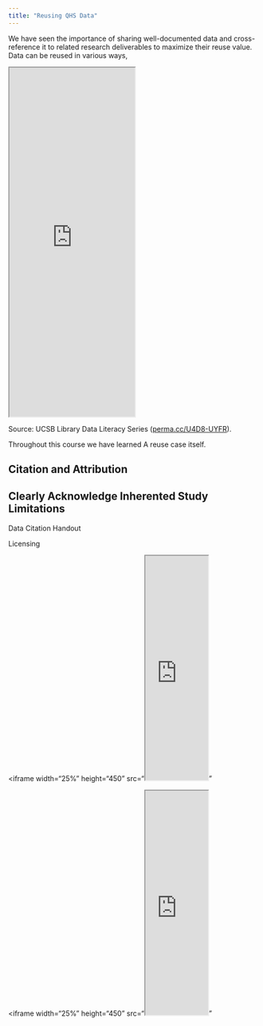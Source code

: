 ```yaml
---
title: "Reusing QHS Data"
---
```


We have seen the importance of sharing well-documented data and cross-reference it to related research deliverables to maximize their reuse value. 
Data can be reused in various ways,

<iframe width="50%" height="700" src="https://rcd.ucsb.edu/sites/default/files/2023-03/dls-n06-2021-reuse-navy.pdf">

</iframe>

Source: UCSB Library Data Literacy Series ([perma.cc/U4D8-UYFR](https://perma.cc/AD4C-272F)).

Throughout this course we have learned
A reuse case itself.

## Citation and Attribution

## Clearly Acknowledge Inherented Study Limitations


Data Citation Handout 


Licensing 

\<iframe width="25%" height="450"
src="<iframe width="25%" height="450" src="https://rcd.ucsb.edu/sites/default/files/2023-03/dls-n10-2021-licensing-navy_0.pdf">
</iframe>"


\<iframe width="25%" height="450"
src="<iframe width="25%" height="450" src="https://rcd.ucsb.edu/sites/default/files/2024-04/DLS-202404-ConsentDataSharing%26Reuse-navy.pdf">
</iframe>"